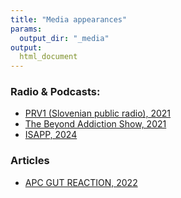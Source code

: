 ```yaml
---
title: "Media appearances"
params:
  output_dir: "_media"
output: 
  html_document
---
```


### Radio & Podcasts:

* [PRV1 (Slovenian public radio), 2021](https://prvi.rtvslo.si/podkast/mozgani-na-dlani/173250662/174773515)
* [The Beyond Addiction Show, 2021](https://podcasts.apple.com/us/podcast/the-brain-body-connection-with-thomas-bastiansen/id1443006588?i=1000541308770)
* [ISAPP, 2024](https://isappscience.org/episode-34-virome-in-gut-brain-communication-and-stress/)

### Articles

* [APC GUT REACTION, 2022](https://www.ucc.ie/en/media/research/apcmicrobiome/_GUTREACTION_WINTER2022.pdf)
